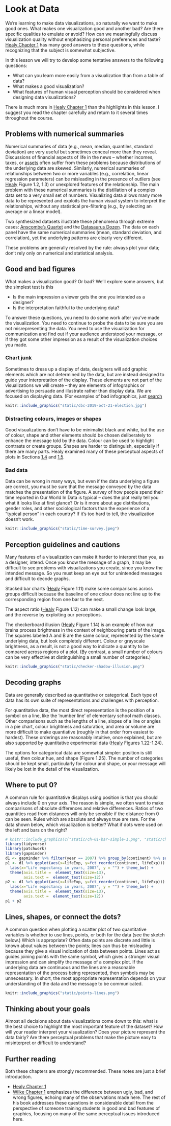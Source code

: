 # Look at Data {#look-data}

We're learning to make data visualizations, so naturally we want to make good ones. What makes one visualization good and another bad? Are there specific qualities to emulate or avoid? How can we meaningfully discuss visualization quality without emphasizing personal preferences and taste? [Healy Chapter 1](https://socviz.co/lookatdata.html#lookatdata) has many good answers to these questions, while recognizing that the subject is somewhat subjective. 

In this lesson we will try to develop some tentative answers to the following questions:

* What can you learn more easily from a visualization than from a table of data?
* What makes a good visualization?
* What features of human visual perception should be considered when designing data visualizations?

There is much more in [Healy Chapter 1](https://socviz.co/lookatdata.html#lookatdata) than the highlights in this lesson. I suggest you read the chapter carefully and return to it several times throughout the course.

## Problems with numerical summaries 

Numerical summaries of data (e.g., mean, median, quantiles, standard deviation) are very useful but sometimes conceal more than they reveal. Discussions of financial aspects of life in the news -- whether incomes, taxes, or [assets](https://en.wikipedia.org/wiki/Distribution_of_wealth) often suffer from these problems because distributions of the underlying data are skewed. Similarly, numerical summaries of relationships between two or more variables (e.g., correlation, linear regression parameters) can be misleading in the presence of outliers (see [Healy](https://socviz.co/lookatdata.html#lookatdata) Figure 1.2, 1.3) or unexplored features of the relationship. The main problem with these numerical summaries is the distillation of a complex data set to a very small set of numbers. Visualizing data allows many more data to be represented and exploits the human visual system to interpret the relationships, without any statistical pre-filtering (e.g., by selecting an average or a linear model).

Two synthesized datasets illustrate these phenomena through extreme cases: [Anscombe's Quartet](https://en.wikipedia.org/wiki/Anscombe%27s_quartet) and the [Datasaurus Dozen](https://github.com/thomasp85/gganimate/wiki/The-Datasaurus-Dozen). The data on each panel have the same numerical summaries (mean, standard deviation, and correlation), yet the underlying patterns are clearly very different.

These problems are generally resolved by the rule: always plot your data; don't rely only on numerical and statistical analysis.

## Good and bad figures

What makes a visualization good? Or bad? We'll explore some answers, but the simplest test is this

* Is the main impression a viewer gets the one you intended as a designer?
* Is the interpretation faithful to the underlying data?

To answer these questions, you need to do some work after you've made the visualization. You need to continue to probe the data to be sure you are not misrepresenting the data. You need to use the visualization for communication and find out if your audience understood your message, or if they got some other impression as a result of the visualization choices you made.

### Chart junk

Sometimes to dress up a display of data, designers will add graphic elements which are not determined by the data, but are instead designed to guide your interpretation of the display. These elements are not part of the visualizations we will create -- they are elements of infographics or advertising to persuade and illustrate rather than display data. We are focused on displaying data. (For examples of bad infographics, just [search](https://duckduckgo.com/?q=misleading+infographics.)

```r
knitr::include_graphics("static/cbc-2019-oct-21-election.jpg")
```

### Distracting colours, images or shapes

Good visualizations don't have to be minimalist black and white, but the use of colour, shape and other elements should be chosen deliberately to enhance the message told by the data. Colour can be used to highlight contrasts or create groups. Shapes are harder to distinguish, especially if there are many parts. Healy examined many of these perceptual aspects of plots in Sections [1.4](https://socviz.co/lookatdata.html#visual-tasks-and-decoding-graphs) and [1.5](https://socviz.co/lookatdata.html#channels-for-representing-data).

### Bad data

Data can be wrong in many ways, but even if the data underlying a figure are correct, you must be sure that the message conveyed by the data matches the presentation of the figure. A survey of how people spend their time reported in Our World In Data is typical -- does the plot really tell you what it looks like at first glance? Or is it more about age distributions, gender roles, and other sociological factors than the experience of a "typical person" in each country? If it's too hard to tell, the visualization doesn't work.

```r
knitr::include_graphics("static/time-survey.jpeg")
```


## Perception guidelines and cautions

Many features of a visualization can make it harder to interpret than you, as a designer, intend. Once you know the message of a graph, it may be difficult to see problems with visualizations you create, since you know the intended message. So you must keep an eye out for unintended messages and difficult to decode graphs.

Stacked bar charts ([Healy](https://socviz.co/lookatdata.html#what-makes-bad-figures-bad) Figure 1.11) make some comparisons across groups difficult because the baseline of one colour does not line up to the corresponding region from one bar to the next.

The aspect ratio ([Healy](https://socviz.co/lookatdata.html#what-makes-bad-figures-bad) Figure 1.12) can make a small change look large, and the reverse by exploiting our perceptions.

The checkerboard illusion ([Healy](https://socviz.co/lookatdata.html#perception-and-data-visualization) Figure 1.14) is an example of how our brains process brightness in the context of neighbouring parts of the image. The squares labeled A and B are the same colour, represented by the same underlying data, but look completely different. Colour or grayscale brightness, as a result, is not a good way to indicate a quantity to be compared across regions of a plot. (By contrast, a small number of colours can be very effective at distinguishing a small number of categories.)

```r
knitr::include_graphics("static/checker-shadow-illusion.png")
```


## Decoding graphs

Data are generally described as quantitative or categorical. Each type of data has its own suite of representations and challenges with perception.

For quantitative data, the most direct representation is the position of a symbol on a line, like the 'number line' of elementary school math classes. Other comparisons such as the lengths of a line, slopes of a line or angles in a pie chart, colour brightness and saturation, and area or volume are more difficult to make quantiative (roughly in that order from easiest to hardest). These orderings are reasonably intuitive, once explained, but are also supported by quantitative experimental data ([Healy](https://socviz.co/lookatdata.html#visual-tasks-and-decoding-graphs) Figures 1.22-1.24).

The options for categorical data are somewhat simpler: position is still useful, then colour hue, and shape (Figure 1.25). The number of categories should be kept small, particularly for colour and shape, or your message will likely be lost in the detail of the visualization.

## Where to put 0?

A common rule for quantitative displays using position is that you should always include 0 on your axis. The reason is simple, we often want to make  comparisons of absolute differences and relative differences. Ratios of two quantities read from distances will only be sensible if the distance from 0 can be seen. Rules which are absolute and always true are rare. For the data shown below, which visualization is better? What if dots were used on the left and bars on the right?

```r
# knitr::include_graphics(c("static/ch-01-bar-simple-1.png", "static/ch-01-bar-simple-2.png"))
library(tidyverse)
library(patchwork)
library(gapminder)
d1 <- gapminder %>% filter(year == 2007) %>% group_by(continent) %>% summarize(lifeExp = mean(lifeExp))
p1 <- d1 %>% ggplot(aes(x=lifeExp, y=fct_reorder(continent, lifeExp))) + geom_col() +
  labs(x="Life expectancy in years, 2007", y = "") + theme_bw() +
  theme(axis.title =  element_text(size=13),
        axis.text =  element_text(size=12))
p2 <- d1 %>% ggplot(aes(x=lifeExp, y=fct_reorder(continent, lifeExp))) + geom_point() +
  labs(x="Life expectancy in years, 2007", y = "") + theme_bw() +
  theme(axis.title =  element_text(size=13),
        axis.text =  element_text(size=12))
p1 + p2
```

## Lines, shapes, or connect the dots?

A common question when plotting a scatter plot of two quantitative variables is whether to use lines, points, or both for the data (see the sketch below.) Which is appropriate? Often data points are discrete and little is known about values between the points; lines can thus be misleading because they give a visual indication of data between points. Lines act as guides joining points with the same symbol, which gives a stronger visual impression and can simplify the message of a complex plot. If the underlying data are continuous and the lines are a reasonable representation of the process being represented, then symbols may be unnecessary. In short, the most appropriate representation depends on your understanding of the data and the message to be communicated.

```r
knitr::include_graphics("static/points-lines.png")
```


## Thinking about your goals

Almost all decisions about data visualizations come down to this: what is the best choice to highlight the most important feature of the dataset? How will your reader interpret your visualization? Does your picture represent the data fairly? Are there perceptual problems that make the picture easy to misinterpret or difficult to understand?


## Further reading

Both these chapters are strongly recommended. These notes are just a brief introduction.

* [Healy Chapter 1](https://socviz.co/lookatdata.html#lookatdata)
* [Wilke Chapter 1](https://clauswilke.com/dataviz/introduction.html) emphasizes the difference between ugly, bad, and wrong figures, echoing many of the observations made here. The rest of his book addresses these questions in considerable detail from the perspective of someone training students in good and bad features of graphics, focusing on many of the same perceptual issues introduced here.
